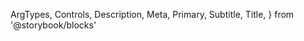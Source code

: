   ArgTypes,
  Controls,
  Description,
  Meta,
  Primary,
  Subtitle,
  Title,
} from '@storybook/blocks'


<Meta of={InputPinCodeStories} />

<Title />

<Subtitle />

<Description />

---

## Props

The component accepts the following props:

<ArgTypes />

## Playground

<Primary />

<Controls />
